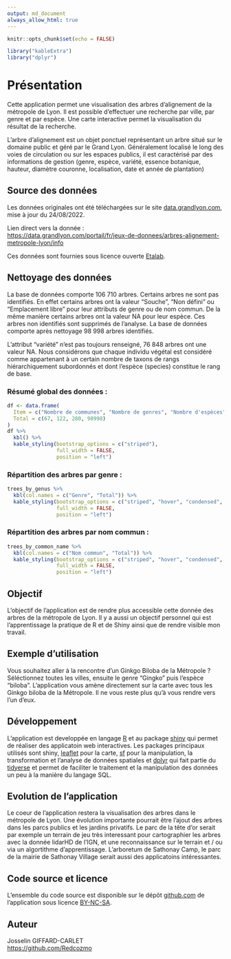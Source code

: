 ```yaml
---
output: md_document
always_allow_html: true
---
```


<style type="text/css">
#shiny-tab-explanation {
  max-width: 90ch;
  margin-left: auto;
  margin-right: auto;
  font-size: 1.2em;
}
</style>


```r
knitr::opts_chunk$set(echo = FALSE)
```

```r
library("kableExtra")
library("dplyr")
```


# Présentation

Cette application permet une visualisation des arbres d'alignement de la métropole de Lyon. Il est possible d'effectuer une recherche par ville, par genre et par espèce. Une carte interactive permet la visualisation du résultat de la recherche.

L'arbre d'alignement est un objet ponctuel représentant un arbre situé sur le domaine public et géré par le Grand Lyon. Généralement localisé le long des voies de circulation ou sur les espaces publics, il est caractérisé par des informations de gestion (genre, espèce, variété, essence botanique, hauteur, diamètre couronne, localisation, date et année de plantation)<br>

## Source des données

Les données originales ont été téléchargées sur le site [data.grandlyon.com](https://data.grandlyon.com), mise à jour du 24/08/2022.

Lien direct vers la donnée :<br>
[https://data.grandlyon.com/portail/fr/jeux-de-donnees/arbres-alignement-metropole-lyon/info](https://data.grandlyon.com/portail/fr/jeux-de-donnees/arbres-alignement-metropole-lyon/info)

Ces données sont fournies sous licence ouverte [Etalab](https://data.grandlyon.com/portail/fr/assets/licences/ETALAB-Licence-Ouverte-v2.0.pdf).

## Nettoyage des données

La base de données comporte 106 710 arbres. Certains arbres ne sont pas identifiés.
En effet certains arbres ont la valeur "Souche", "Non défini" ou "Emplacement libre" pour leur attributs de genre ou de nom commun. De la même manière certains arbres ont la valeur NA pour leur espèce.
Ces arbres non identifiés sont supprimés de l'analyse.
La base de données comporte après nettoyage 98 998 arbres identifiés.

L'attribut "variété" n'est pas toujours renseigné, 76 848 arbres ont une valeur NA.
Nous considérons que chaque individu végétal est considéré comme appartenant à un certain nombre de taxons de
rangs hiérarchiquement subordonnés et dont l'espèce (species) constitue le rang de base.

### Résumé global des données :

```r
df <- data.frame(
  Item = c("Nombre de communes", "Nombre de genres", "Nombre d'espèces", "Nombre d'arbres"),
  Total = c(67, 122, 280, 98998)
)
df %>%
  kbl() %>%
  kable_styling(bootstrap_options = c("striped"),
                full_width = FALSE,
                position = "left")
```


### Répartition des arbres par genre :

```r
trees_by_genus %>%
  kbl(col.names = c("Genre", "Total")) %>%
  kable_styling(bootstrap_options = c("striped", "hover", "condensed", "responsive"),
                full_width = FALSE,
                position = "left")
```


### Répartition des arbres par nom commun :

```r
trees_by_common_name %>%
  kbl(col.names = c("Nom commun", "Total")) %>%
  kable_styling(bootstrap_options = c("striped", "hover", "condensed", "responsive"),
                full_width = FALSE,
                position = "left")
```

## Objectif

L'objectif de l'application est de rendre plus accessible cette donnée des arbres de la métropole de Lyon. Il y a aussi un objectif personnel qui est l'apprentissage la pratique de R et de Shiny ainsi que de rendre visible mon travail.

## Exemple d'utilisation

Vous souhaitez aller à la rencontre d'un Ginkgo Biloba de la Métropole ? Séléctionnez toutes les villes, ensuite le genre "Gingko" puis l'espèce "biloba". L'application vous amène directement sur la carte avec tous les Ginkgo biloba de la Métropole. Il ne vous reste plus qu'à vous rendre vers l'un d'eux.

## Développement

L'application est developpée en langage [R](https://fr.wikipedia.org/wiki/R_(langage)) et au package [shiny](https://shiny.posit.co/r/getstarted/shiny-basics/lesson1/index.html) qui permet de réaliser des applicatoin web interactives.
Les packages principaux utilisés sont shiny, [leaflet]() pour la carte, [sf](https://r-spatial.github.io/sf/) pour la manipulation, la transformation et l'analyse de données spatiales et [dplyr](https://dplyr.tidyverse.org/) qui fait partie du [tidyerse](https://www.tidyverse.org/) et permet de faciliter le traitement et la manipulation des données un peu à la manière du langage SQL.

## Evolution de l'application

Le coeur de l'application restera la visualisation des arbres dans le métropole de Lyon.
Une évolution importante pourrait être l'ajout des arbres dans les parcs publics et les jardins privatifs.
Le parc de la tête d'or serait par exemple un terrain de jeu très interessant pour cartographier les arbres avec la donnée lidarHD de l'IGN, et une reconnaissance sur le terrain et / ou via un algortithme d'apprentissage.
L'arboretum de Sathonay Camp, le parc de la mairie de Sathonay Village serait aussi des applicatoins intéressantes.

## Code source et licence

L'ensemble du code source est disponible sur le dépôt [github.com](https://github.com/) de l'application sous licence [BY-NC-SA](https://creativecommons.org/licenses/by-nc-sa/4.0/).

## Auteur

Josselin GIFFARD-CARLET<br>
[https://github.com/Redcozmo](https://github.com/Redcozmo)
